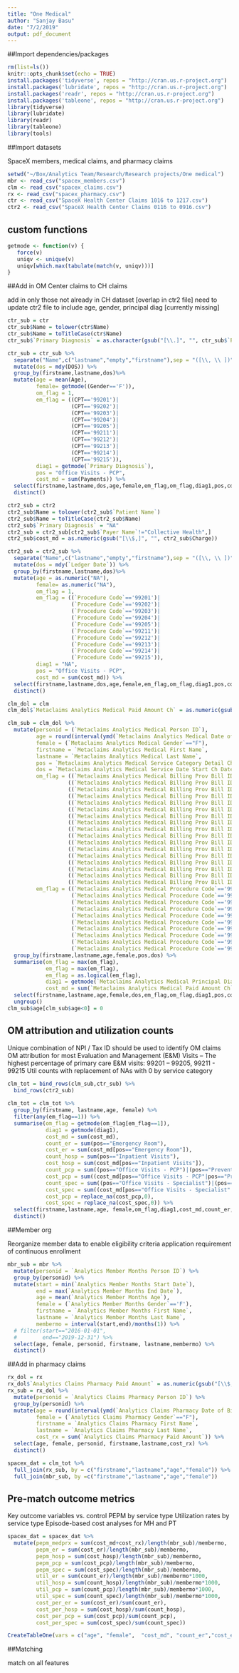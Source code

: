 ```yaml
---
title: "One Medical"
author: "Sanjay Basu"
date: "7/2/2019"
output: pdf_document
---
```


##Import dependencies/packages

```r
rm(list=ls())
knitr::opts_chunk$set(echo = TRUE)
install.packages('tidyverse', repos = "http://cran.us.r-project.org")
install.packages('lubridate', repos = "http://cran.us.r-project.org")
install.packages('readr', repos = "http://cran.us.r-project.org")
install.packages('tableone', repos = "http://cran.us.r-project.org")
library(tidyverse)
library(lubridate)
library(readr)
library(tableone)
library(tools)
```

##Import datasets

SpaceX members, medical claims, and pharmacy claims

```r
setwd("~/Box/Analytics Team/Research/Research projects/One medical")
mbr <- read_csv("spacex_members.csv")
clm <- read_csv("spacex_claims.csv")
rx <- read_csv("spacex_pharmacy.csv")
ctr <- read_csv("SpaceX Health Center Claims 1016 to 1217.csv")
ctr2 <- read_csv("SpaceX Health Center Claims 0116 to 0916.csv")
```

## custom functions

```r

getmode <- function(v) {
   force(v)
   uniqv <- unique(v)
   uniqv[which.max(tabulate(match(v, uniqv)))]
}

```


##Add in OM Center claims to CH claims

add in only those not already in CH dataset [overlap in ctr2 file]
need to update ctr2 file to include age, gender, principal diag [currently missing]

```r
ctr_sub = ctr
ctr_sub$Name = tolower(ctr$Name)
ctr_sub$Name = toTitleCase(ctr$Name)
ctr_sub$`Primary Diagnosis` = as.character(gsub("[\\.]", "", ctr_sub$`Primary Diagnosis`))

ctr_sub = ctr_sub %>%
  separate("Name",c("lastname","empty","firstname"),sep = "([\\, \\ ])", extra="drop", warn = "left") %>%
  mutate(dos = mdy(DOS)) %>%
  group_by(firstname,lastname,dos)%>%
  mutate(age = mean(Age),
         female= getmode((Gender=='F')),
         om_flag = 1,
         em_flag = ((CPT=='99201')|
                    (CPT=='99202')|
                    (CPT=='99203')|
                    (CPT=='99204')|
                    (CPT=='99205')|
                    (CPT=='99211')|
                    (CPT=='99212')|
                    (CPT=='99213')|
                    (CPT=='99214')|
                    (CPT=='99215')),
         diag1 = getmode(`Primary Diagnosis`),
         pos = "Office Visits - PCP",
         cost_md = sum(Payments)) %>%
  select(firstname,lastname,dos,age,female,em_flag,om_flag,diag1,pos,cost_md) %>%
  distinct()

ctr2_sub = ctr2
ctr2_sub$Name = tolower(ctr2_sub$`Patient Name`)
ctr2_sub$Name = toTitleCase(ctr2_sub$Name)
ctr2_sub$`Primary Diagnosis` = "NA"
ctr2_sub = ctr2_sub[ctr2_sub$`Payer Name`!="Collective Health",]
ctr2_sub$cost_md = as.numeric(gsub("[\\$,]", "", ctr2_sub$Charge))

ctr2_sub = ctr2_sub %>%
  separate("Name",c("lastname","empty","firstname"),sep = "([\\, \\ ])", extra="drop", warn = "left") %>%
  mutate(dos = mdy(`Ledger Date`)) %>%
  group_by(firstname,lastname,dos)%>%
  mutate(age = as.numeric("NA"),
         female= as.numeric("NA"),
         om_flag = 1,
         em_flag = ((`Procedure Code`=='99201')|
                    (`Procedure Code`=='99202')|
                    (`Procedure Code`=='99203')|
                    (`Procedure Code`=='99204')|
                    (`Procedure Code`=='99205')|
                    (`Procedure Code`=='99211')|
                    (`Procedure Code`=='99212')|
                    (`Procedure Code`=='99213')|
                    (`Procedure Code`=='99214')|
                    (`Procedure Code`=='99215')),
         diag1 = "NA",
         pos = "Office Visits - PCP",
         cost_md = sum(cost_md)) %>%
  select(firstname,lastname,dos,age,female,em_flag,om_flag,diag1,pos,cost_md) %>%
  distinct()

clm_dol = clm
clm_dol$`Metaclaims Analytics Medical Paid Amount Ch` = as.numeric(gsub("[\\$,]", "", clm_dol$`Metaclaims Analytics Medical Paid Amount Ch`))

clm_sub = clm_dol %>%
  mutate(personid = (`Metaclaims Analytics Medical Person ID`),
         age = round(interval(ymd(`Metaclaims Analytics Medical Date of Birth Date`), ymd(`Metaclaims Analytics Medical Service Date Start Ch Date`))/years(1),0),
         female = (`Metaclaims Analytics Medical Gender`=="F"),
         firstname = `Metaclaims Analytics Medical First Name`,
         lastname = `Metaclaims Analytics Medical Last Name`,
         pos = `Metaclaims Analytics Medical Service Category Detail Ch`,
         dos = `Metaclaims Analytics Medical Service Date Start Ch Date`,
         om_flag = ((`Metaclaims Analytics Medical Billing Prov Bill ID`=="460695495")&(`Metaclaims Analytics Medical Billing Prov Npi`==1467701821))|
                   ((`Metaclaims Analytics Medical Billing Prov Bill ID`=="460741732")&(`Metaclaims Analytics Medical Billing Prov Npi`==1073862256))|
                   ((`Metaclaims Analytics Medical Billing Prov Bill ID`=="362169147")&(`Metaclaims Analytics Medical Billing Prov Npi`==1336709112))|
                   ((`Metaclaims Analytics Medical Billing Prov Bill ID`=="814542216")&(`Metaclaims Analytics Medical Billing Prov Npi`==1518438712))|
                   ((`Metaclaims Analytics Medical Billing Prov Bill ID`=="383906267")&(`Metaclaims Analytics Medical Billing Prov Npi`==1528538774))|
                   ((`Metaclaims Analytics Medical Billing Prov Bill ID`=="471708588")&(`Metaclaims Analytics Medical Billing Prov Npi`==1184014854))|
                   ((`Metaclaims Analytics Medical Billing Prov Bill ID`=="271346767")&(`Metaclaims Analytics Medical Billing Prov Npi`==1467781641))|
                   ((`Metaclaims Analytics Medical Billing Prov Bill ID`=="911942315")&(`Metaclaims Analytics Medical Billing Prov Npi`==1073553947))|
                   ((`Metaclaims Analytics Medical Billing Prov Bill ID`=="812141065")&(`Metaclaims Analytics Medical Billing Prov Npi`==1467800383))|
                   ((`Metaclaims Analytics Medical Billing Prov Bill ID`=="452282261")&(`Metaclaims Analytics Medical Billing Prov Npi`==1962798645))|
                   ((`Metaclaims Analytics Medical Billing Prov Bill ID`=="273009385")&(`Metaclaims Analytics Medical Billing Prov Npi`==1861709487))|
                   ((`Metaclaims Analytics Medical Billing Prov Bill ID`=="812980907")&(`Metaclaims Analytics Medical Billing Prov Npi`==1598214397))|
                   ((`Metaclaims Analytics Medical Billing Prov Bill ID`=="270243800")&(`Metaclaims Analytics Medical Billing Prov Npi`==1144457151))|
                   ((`Metaclaims Analytics Medical Billing Prov Bill ID`=="020619758")&(`Metaclaims Analytics Medical Billing Prov Npi`==1497786883))|
                   ((`Metaclaims Analytics Medical Billing Prov Bill ID`=="461773122")&(`Metaclaims Analytics Medical Billing Prov Npi`==1508103169))|
                   ((`Metaclaims Analytics Medical Billing Prov Bill ID`=="800925565")&(`Metaclaims Analytics Medical Billing Prov Npi`==1417382102))|
                   ((`Metaclaims Analytics Medical Billing Prov Bill ID`=="800925565")&(`Metaclaims Analytics Medical Billing Prov Npi`==1922470392)),
         em_flag = ((`Metaclaims Analytics Medical Procedure Code`=='99201')|
                    (`Metaclaims Analytics Medical Procedure Code`=='99202')|
                    (`Metaclaims Analytics Medical Procedure Code`=='99203')|
                    (`Metaclaims Analytics Medical Procedure Code`=='99204')|
                    (`Metaclaims Analytics Medical Procedure Code`=='99205')|
                    (`Metaclaims Analytics Medical Procedure Code`=='99211')|
                    (`Metaclaims Analytics Medical Procedure Code`=='99212')|
                    (`Metaclaims Analytics Medical Procedure Code`=='99213')|
                    (`Metaclaims Analytics Medical Procedure Code`=='99214')|
                    (`Metaclaims Analytics Medical Procedure Code`=='99215'))) %>%
  group_by(firstname,lastname,age,female,pos,dos) %>%
  summarise(om_flag = max(om_flag),
            em_flag = max(em_flag),
            em_flag = as.logical(em_flag),
            diag1 = getmode(`Metaclaims Analytics Medical Principal Diag`),
            cost_md = sum(`Metaclaims Analytics Medical Paid Amount Ch`)) %>%
  select(firstname,lastname,age,female,dos,em_flag,om_flag,diag1,pos,cost_md) %>%
  ungroup() 
clm_sub$age[clm_sub$age<0] = 0

```


## OM attribution and utilization counts

Unique combination of NPI / Tax ID should be used to identify OM claims 
OM attribution for most Evaluation and Management (E&M) Visits – The highest percentage of primary care E&M visits: 99201 – 99205, 99211 - 99215
Util counts with replacement of NAs with 0 by service category

    
```r

clm_tot = bind_rows(clm_sub,ctr_sub) %>%
  bind_rows(ctr2_sub)
  
clm_tot = clm_tot %>%
  group_by(firstname, lastname,age, female) %>%
  filter(any(em_flag==1)) %>%
  summarise(om_flag = getmode(om_flag[em_flag==1]),
            diag1 = getmode(diag1),
            cost_md = sum(cost_md),
            count_er = sum(pos=="Emergency Room"),
            cost_er = sum(cost_md[pos=="Emergency Room"]),
            count_hosp = sum(pos=="Inpatient Visits"),
            cost_hosp = sum(cost_md[pos=="Inpatient Visits"]),
            count_pcp = sum((pos=="Office Visits - PCP")|(pos=="Preventive Visits - PCP")),
            cost_pcp = sum((cost_md[pos=="Office Visits - PCP"|pos=="Preventive Visits - PCP"])),
            count_spec = sum((pos=="Office Visits - Specialist")|(pos=="Preventive Visits - Specialist")),
            cost_spec = sum((cost_md[pos=="Office Visits - Specialist"|pos=="Preventive Visits - Specialist"])),
            cost_pcp = replace_na(cost_pcp,0),
            cost_spec = replace_na(cost_spec,0)) %>%
  select(firstname,lastname,age, female,om_flag,diag1,cost_md,count_er,cost_er,count_hosp,cost_hosp,count_pcp,cost_pcp,count_spec,cost_spec) %>%
  distinct()
```


##Member org

Reorganize member data to enable eligibility criteria application
requirement of continuous enrollment 

```r
mbr_sub = mbr %>%
  mutate(personid = `Analytics Member Months Person ID`) %>%
  group_by(personid) %>%
  mutate(start = min(`Analytics Member Months Start Date`),
         end = max(`Analytics Member Months End Date`),
         age = mean(`Analytics Member Months Age`),
         female = (`Analytics Member Months Gender`=='F'),
         firstname = `Analytics Member Months First Name`,
         lastname = `Analytics Member Months Last Name`,
         membermo = interval(start,end)/months(1)) %>%
  # filter(start=="2016-01-01",
  #        end=="2019-12-31") %>%
  select(age, female, personid, firstname, lastname,membermo) %>%
  distinct()
```


##Add in pharmacy claims  

```r
rx_dol = rx
rx_dol$`Analytics Claims Pharmacy Paid Amount` = as.numeric(gsub("[\\$,]", "", rx_dol$`Analytics Claims Pharmacy Paid Amount`))
rx_sub = rx_dol %>%
  mutate(personid = `Analytics Claims Pharmacy Person ID`) %>%
  group_by(personid) %>%
  mutate(age = round(interval(ymd(`Analytics Claims Pharmacy Date of Birth Date`), ymd(`Analytics Claims Pharmacy Service Date Start Date`))/years(1),0),
         female = (`Analytics Claims Pharmacy Gender`=="F"),
         firstname = `Analytics Claims Pharmacy First Name`,
         lastname = `Analytics Claims Pharmacy Last Name`,
         cost_rx = sum(`Analytics Claims Pharmacy Paid Amount`)) %>%
  select(age, female, personid, firstname,lastname,cost_rx) %>%
  distinct()

spacex_dat = clm_tot %>%
  full_join(rx_sub, by = c("firstname","lastname","age","female")) %>% 
  full_join(mbr_sub, by =c("firstname","lastname","age","female"))
```



## Pre-match outcome metrics
Key outcome variables vs. control
PEPM by service type 
Utilization rates by service type
Episode-based cost analyses for MH and PT


```r
spacex_dat = spacex_dat %>%
  mutate(pepm_medprx = sum(cost_md+cost_rx)/length(mbr_sub)/membermo, 
         pepm_er = sum(cost_er)/length(mbr_sub)/membermo,
         pepm_hosp = sum(cost_hosp)/length(mbr_sub)/membermo,
         pepm_pcp = sum(cost_pcp)/length(mbr_sub)/membermo,
         pepm_spec = sum(cost_spec)/length(mbr_sub)/membermo,
         util_er = sum(count_er)/length(mbr_sub)/membermo*1000,
         util_hosp = sum(count_hosp)/length(mbr_sub)/membermo*1000,
         util_pcp = sum(count_pcp)/length(mbr_sub)/membermo*1000,
         util_spec = sum(count_spec)/length(mbr_sub)/membermo*1000,
         cost_per_er = sum(cost_er)/sum(count_er),
         cost_per_hosp = sum(cost_hosp)/sum(count_hosp),
         cost_per_pcp = sum(cost_pcp)/sum(count_pcp),
         cost_per_spec = sum(cost_spec)/sum(count_spec))

CreateTableOne(vars = c("age", "female",  "cost_md", "count_er","cost_er","count_hosp","cost_hosp","count_pcp","cost_pcp","count_spec","cost_spec", "cost_rx", "pepm_medprx", "pepm_er", "pepm_hosp", "pepm_pcp", "pepm_spec", "util_er", "util_hosp", "util_pcp", "util_spec", "cost_per_er", "cost_per_hosp", "cost_per_pcp", "cost_per_spec"), strata = "om_flag" , data = spacex_dat, factorVars = c("female", "om_flag", "diag1"))

```


##Matching

match on all features

```r

```
